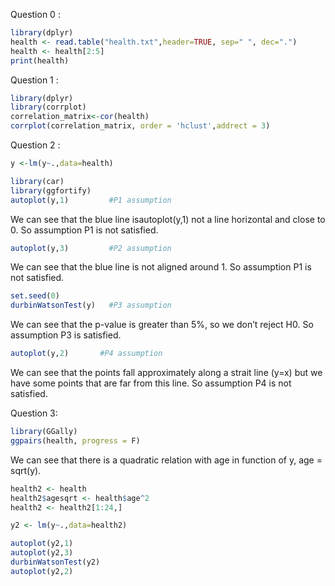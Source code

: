 
Question 0 :

```r
library(dplyr)
health <- read.table("health.txt",header=TRUE, sep=" ", dec=".")
health <- health[2:5]
print(health)
```

Question 1 :

```r
library(dplyr)
library(corrplot)
correlation_matrix<-cor(health)
corrplot(correlation_matrix, order = 'hclust',addrect = 3)
```


Question 2 :

```r
y <-lm(y~.,data=health)

library(car)
library(ggfortify)
autoplot(y,1)         #P1 assumption
```
We can see that the blue line isautoplot(y,1)  not a line horizontal and close to 0. So assumption P1 is not satisfied.

```r
autoplot(y,3)         #P2 assumption
```
We can see that the blue line is not aligned around 1. So assumption P1 is not satisfied.

```r
set.seed(0)
durbinWatsonTest(y)   #P3 assumption 
```

We can see that the p-value is greater than 5%, so we don't reject H0. So assumption P3 is satisfied.

```r
autoplot(y,2)       #P4 assumption 
```

We can see that the points fall approximately along a strait line (y=x) but we have some points that are far from this line. So assumption P4 is not satisfied.

Question 3:
```r
library(GGally)
ggpairs(health, progress = F)
```
We can see that there is a quadratic relation with age in function of y, age = sqrt(y).

```r
health2 <- health
health2$agesqrt <- health$age^2
health2 <- health2[1:24,]

y2 <- lm(y~.,data=health2)

autoplot(y2,1)
autoplot(y2,3)
durbinWatsonTest(y2)
autoplot(y2,2) 
```

